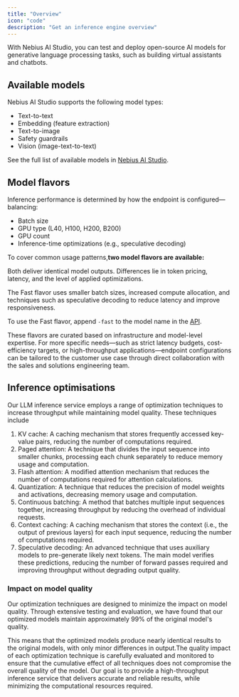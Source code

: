 ```yaml
---
title: "Overview"
icon: "code"
description: "Get an inference engine overview"
---
```


With Nebius AI Studio, you can test and deploy open-source AI models for generative language processing tasks, such as building virtual assistants and chatbots.

## Available models

Nebius AI Studio supports the following model types:

- Text-to-text
- Embedding (feature extraction)
- Text-to-image
- Safety guardrails
- Vision (image-text-to-text)

See the full list of available models in [Nebius AI Studio](https://studio.nebius.com/).

## Model flavors

Inference performance is determined by how the endpoint is configured—balancing:

- Batch size
- GPU type (L40, H100, H200, B200)
- GPU count
- Inference-time optimizations (e.g., speculative decoding)

To cover common usage patterns,**two model flavors are available:** 

<Card title="Base" icon="coin" horizontal>
  
</Card>

<Card title="Fast" icon="bolt" horizontal>
  
</Card>

Both deliver identical model outputs. Differences lie in token pricing, latency, and the level of applied optimizations.

The Fast flavor uses smaller batch sizes, increased compute allocation, and techniques such as speculative decoding to reduce latency and improve responsiveness.

To use the Fast flavor, append `-fast` to the model name in the [API](https://docs.nebius.com/studio/inference/api).

These flavors are curated based on infrastructure and model-level expertise. For more specific needs—such as strict latency budgets, cost-efficiency targets, or high-throughput applications—endpoint configurations can be tailored to the customer use case through direct collaboration with the sales and solutions engineering team.

## Inference optimisations

Our LLM inference service employs a range of optimization techniques to increase throughput while maintaining model quality. These techniques include

1. KV cache: A caching mechanism that stores frequently accessed key-value pairs, reducing the number of computations required.
2. Paged attention: A technique that divides the input sequence into smaller chunks, processing each chunk separately to reduce memory usage and computation.
3. Flash attention: A modified attention mechanism that reduces the number of computations required for attention calculations.
4. Quantization: A technique that reduces the precision of model weights and activations, decreasing memory usage and computation.
5. Continuous batching: A method that batches multiple input sequences together, increasing throughput by reducing the overhead of individual requests.
6. Context caching: A caching mechanism that stores the context (i.e., the output of previous layers) for each input sequence, reducing the number of computations required.
7. Speculative decoding: An advanced technique that uses auxiliary models to pre-generate likely next tokens. The main model verifies these predictions, reducing the number of forward passes required and improving throughput without degrading output quality.

### **Impact on model quality**

Our optimization techniques are designed to minimize the impact on model quality. Through extensive testing and evaluation, we have found that our optimized models maintain approximately 99% of the original model's quality.

This means that the optimized models produce nearly identical results to the original models, with only minor differences in output.The quality impact of each optimization technique is carefully evaluated and monitored to ensure that the cumulative effect of all techniques does not compromise the overall quality of the model. Our goal is to provide a high-throughput inference service that delivers accurate and reliable results, while minimizing the computational resources required.